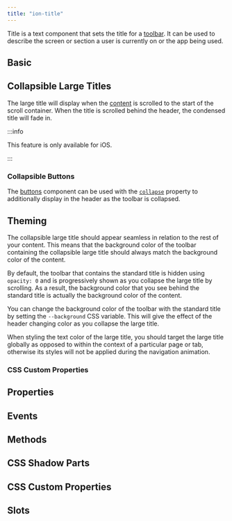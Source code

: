 ```yaml
---
title: "ion-title"
---
```


<head>
  <title>ion-title: Ionic Framework App Title Component for Toolbars</title>
  <meta name="description" content="ion-title is a component that sets the title of the toolbar. Read to learn more about title and collapsible title components and usage for Ionic Framework Apps." />
</head>


<EncapsulationPill type="shadow" />


Title is a text component that sets the title for a [toolbar](./toolbar). It can be used to describe the screen or section a user is currently on or the app being used.

## Basic


<Basic />

## Collapsible Large Titles

The large title will display when the [content](./content) is scrolled to the start of the scroll container. When the title is scrolled behind the header, the condensed title will fade in.

:::info

This feature is only available for iOS.

:::


<CollapsibleLargeTitle />

### Collapsible Buttons

The [buttons](./buttons.mdx) component can be used with the [`collapse`](./buttons.mdx#collapse) property to additionally display in the header as the toolbar is collapsed.



<CollapsibleLargeTitleButtons />

## Theming

The collapsible large title should appear seamless in relation to the rest of your content. This means that the background color of the toolbar containing the collapsible large title should always match the background color of the content.

By default, the toolbar that contains the standard title is hidden using `opacity: 0` and is progressively shown as you collapse the large title by scrolling. As a result, the background color that you see behind the standard title is actually the background color of the content.

You can change the background color of the toolbar with the standard title by setting the `--background` CSS variable. This will give the effect of the header changing color as you collapse the large title.

When styling the text color of the large title, you should target the large title globally as opposed to within the context of a particular page or tab, otherwise its styles will not be applied during the navigation animation.

### CSS Custom Properties


<CSSCustomProperties />

## Properties
<Props />

## Events
<Events />

## Methods
<Methods />

## CSS Shadow Parts
<Parts />

## CSS Custom Properties
<CustomProps />

## Slots
<Slots />
